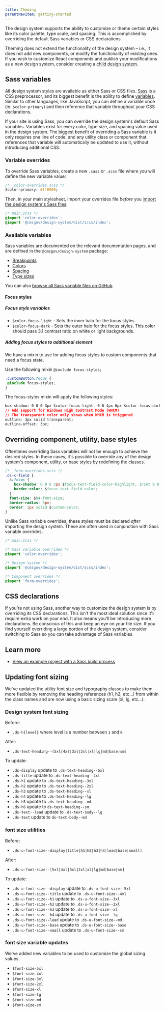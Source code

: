 ```yaml
---
title: Theming
parentNavItem: getting-started
---
```


The design system supports the ability to customize or theme certain styles like its color palette, type scale, and spacing. This is accomplished by overriding the default Sass variables or CSS declarations.

Theming does not extend the functionality of the design system – i.e., it does not add new components, or modify the functionality of existing ones. If you wish to customize React components and publish your modifications as a new design system, consider creating a [child design system](https://design.cms.gov/startup/child-design-systems).

## Sass variables

All design system styles are available as either Sass or CSS files. [Sass](https://sass-lang.com/) is a CSS preprocessor, and its biggest benefit is the ability to define [variables](https://sass-lang.com/documentation/file.SASS_REFERENCE.html#variables_). Similar to other languages, like JavaScript, you can define a variable once (ie. `$color-primary`) and then reference that variable throughout your CSS declarations.

If your site is using Sass, you can override the design system's default Sass variables. Variables exist for every color, type size, and spacing value used in the design system. The biggest benefit of overriding a Sass variable is it only requires one line of code, and any utility class or component that references that variable will automatically be updated to use it, without introducing additional CSS.

### Variable overrides

To override Sass variables, create a new `.sass` or `.scss` file where you will define the new variable value:

```css
/* _color-overrides.scss */
$color-primary: #ff0000;
```

Then, in your main stylesheet, import your overrides file _before_ you [import the design system's Sass files](https://design.cms.gov/startup/sass-and-css/#sass):

```css
/* main.scss */
@import 'color-overrides';
@import '@cmsgov/design-system/dist/scss/index';
```

### Available variables

Sass variables are documented on the relevant documentation pages, and are defined in the `@cmsgov/design-system` package:

- [Breakpoints](https://design.cms.gov/guidelines/responsive/)
- [Colors](https://design.cms.gov/styles/color/)
- [Spacing](https://design.cms.gov/styles/spacing/)
- [Type sizes](https://design.cms.gov/styles/typography/)

You can also [browse all Sass variable files on GitHub](https://github.com/CMSgov/design-system/tree/master/packages/design-system/src/styles/settings/variables).

#### Focus styles

##### Focus style variables

- `$color-focus-light` - Sets the inner halo for the focus styles.
- `$color-focus-dark` - Sets the outer halo for the focus styles. This color should pass 3.1 contrast ratio on white or light backgrounds.

##### Adding focus styles to additional element

We have a mixin to use for adding focus styles to custom components that need a focus state.

Use the following mixin `@include focus-styles;`

```CSS
.customButton:focus {
 @include focus-styles;
}
```

The focus-styles mixin will apply the following styles:

```CSS
box-shadow: 0 0 0 3px $color-focus-light, 0 0 4px 6px $color-focus-dark;
// Add support for Windows High Contrast Mode (WHCM)
// The transparent color only shows when WHCM is triggered
outline: 3px solid transparent;
outline-offset: 3px;
```

## Overriding component, utility, base styles

Oftentimes overriding Sass variables will not be enough to achieve the desired styles. In these cases, it's possible to override any of the design system's component, utility, or base styles by redefining the classes.

```css
/* _form-overrides.scss */
.ds-c-field {
  &:focus {
    box-shadow: 0 0 0 3px $focus-text-field-color-highlight, inset 0 0 0 1px $focus-text-field-color;
    border-color: $focus-text-field-color;
  }
  font-size: $h4-font-size;
  border-radius: 5px;
  border: 2px solid $custom-color;
}
```

Unlike Sass variable overrides, these styles must be declared _after_ importing the design system. These are often used in conjunction with Sass variable overrides.

```css
/* main.scss */

/* Sass variable overrides */
@import 'color-overrides';

/* Design system */
@import '@cmsgov/design-system/dist/scss/index';

/* Component overrides */
@import 'form-overrides';
```

## CSS declarations

If you're not using Sass, another way to customize the design system is by overriding its CSS declarations. This isn't the most ideal solution since it'll require extra work on your end. It also means you'll be introducing more declarations. Be conscious of this and keep an eye on your file size. If you find yourself overriding a large portion of the design system, consider switching to Sass so you can take advantage of Sass variables.

## Learn more

- [View an example project with a Sass build process](https://github.com/CMSgov/design-system/tree/master/examples/react-app)

## Updating font sizing

We've updated the utility font size and typography classes to make them more flexible by removing the heading references (h1, h2, etc...) from within the class names and are now using a basic sizing scale (xl, lg, etc...).

### Design system font sizing

Before:

- `.ds-h{level}` where level is a number between `1` and `6`

After:

- `.ds-text-heading--[5xl|4xl|3xl|2xl|xl|lg|md|base|sm]`

To update:

- `.ds-display` update to `.ds-text-heading--5xl`
- `.ds-title` update to `.ds-text-heading--4xl`
- `.ds-h1` update to `.ds-text-heading--3xl`
- `.ds-h2` update to `.ds-text-heading--2xl`
- `.ds-h3` update to `.ds-text-heading--xl`
- `.ds-h4` update to `.ds-text-heading--lg`
- `.ds-h5` update to `.ds-text-heading--md`
- `.ds-h6` update to `ds-text-heading--sm`
- `.ds-text--lead` update to `.ds-text-body--lg`
- `.ds-text` update to `ds-text-body--md`

### font size utilities

Before:

- `.ds-u-font-size--display|title|h1|h2|h3|h4|lead|base|small]`

After:

- `.ds-u-font-size--[5xl|4xl|3xl|2xl|xl|lg|md|base|sm]`

To update:

- `.ds-u-font-size--display` update to `.ds-u-font-size--5xl`
- `.ds-u-font-size--title` update to `.ds-u-font-size--4xl`
- `.ds-u-font-size--h1` update to `.ds-u-font-size--3xl`
- `.ds-u-font-size--h2` update to `.ds-u-font-size--2xl`
- `.ds-u-font-size--h3` update to `.ds-u-font-size--xl`
- `.ds-u-font-size--h4` update to `.ds-u-font-size--lg`
- `.ds-u-font-size--lead` update to `.ds-u-font-size--md`
- `.ds-u-font-size--base` update to `.ds-u-font-size--base`
- `.ds-u-font-size--small` update to `.ds-u-font-size--sm`

### font size variable updates

We've added new variables to be used to customize the global sizing values.

- `$font-size-5xl`
- `$font-size-4xl`
- `$font-size-3xl`
- `$font-size-2xl`
- `$font-size-xl`
- `$font-size-lg`
- `$font-size-md`
- `$font-size-sm`
